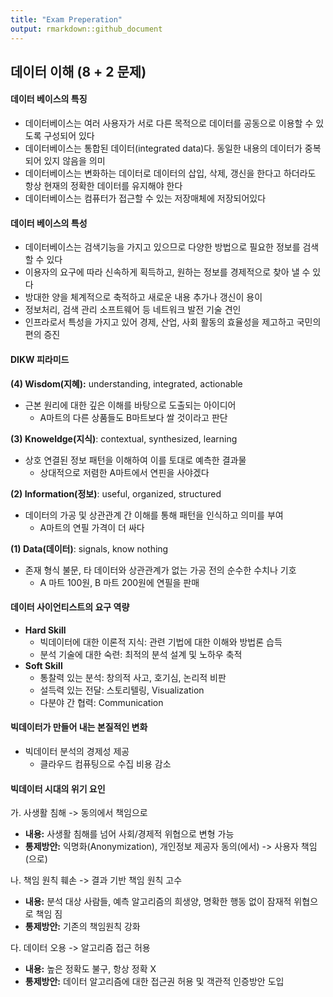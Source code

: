 ```yaml
---
title: "Exam Preperation"
output: rmarkdown::github_document
---
```


## 데이터 이해 (8 + 2 문제)

#### 데이터 베이스의 특징

- 데이터베이스는 여러 사용자가 서로 다른 목적으로 데이터를 공동으로 이용할 수 있도록 구성되어 있다
- 데이터베이스는 통합된 데이터(integrated data)다. 동일한 내용의 데이터가 중복되어 있지 않음을 의미
- 데이터베이스는 변화하는 데이터로 데이터의 삽입, 삭제, 갱신을 한다고 하더라도 항상 현재의 정확한 데이터를 유지해야 한다
- 데이터베이스는 컴퓨터가 접근할 수 있는 저장매체에 저장되어있다

#### 데이터 베이스의 특성

- 데이터베이스는 검색기능을 가지고 있으므로 다양한 방법으로 필요한 정보를 검색할 수 있다
- 이용자의 요구에 따라 신속하게 획득하고, 원하는 정보를 경제적으로 찾아 낼 수 있다
- 방대한 양을 체계적으로 축적하고 새로운 내용 추가나 갱신이 용이
- 정보처리, 검색 관리 소프트웨어 등 네트워크 발전 기술 견인
- 인프라로서 특성을 가지고 있어 경제, 산업, 사회 활동의 효율성을 제고하고 국민의 편의 증진

#### DIKW 피라미드

**(4) Wisdom(지혜):** understanding, integrated, actionable

- 근본 원리에 대한 깊은 이해를 바탕으로 도출되는 아이디어
  - A마트의 다른 상품들도 B마트보다 쌀 것이라고 판단
  
**(3) Knoweldge(지식)**: contextual, synthesized, learning

- 상호 연결된 정보 패턴을 이해하여 이를 토대로 예측한 결과물
  - 상대적으로 저렴한 A마트에서 연핀을 사야겠다
  
**(2) Information(정보)**: useful, organized, structured

- 데이터의 가공 및 상관관계 간 이해를 통해 패턴을 인식하고 의미를 부여
  - A마트의 연필 가격이 더 싸다
  
**(1) Data(데이터)**: signals, know nothing

- 존재 형식 불문, 타 데이터와 상관관계가 없는 가공 전의 순수한 수치나 기호
  - A 마트 100원, B 마트 200원에 연필을 판매
  
#### 데이터 사이언티스트의 요구 역량

- **Hard Skill**
  - 빅데이터에 대한 이론적 지식: 관련 기법에 대한 이해와 방법론 습득
  - 분석 기술에 대한 숙련: 최적의 분석 설계 및 노하우 축적

- **Soft Skill**
  - 통찰력 있는 분석: 창의적 사고, 호기심, 논리적 비판
  - 설득력 있는 전달: 스토리텔링, Visualization 
  - 다분야 간 협력: Communication
  
#### 빅데이터가 만들어 내는 본질적인 변화

- 빅데이터 분석의 경제성 제공
  - 클라우드 컴퓨팅으로 수집 비용 감소
  
#### 빅데이터 시대의 위기 요인  

가. 사생활 침해 -> 동의에서 책임으로

- **내용:** 사생활 침해를 넘어 사회/경제적 위협으로 변형 가능  
- **통제방안:** 익명화(Anonymization), 개인정보 제공자 동의(에서) -> 사용자 책임(으로)  

나. 책임 원칙 훼손 -> 결과 기반 책임 원칙 고수  

- **내용:** 분석 대상 사람들, 예측 알고리즘의 희생양, 명확한 행동 없이 잠재적 위협으로 책임 짐
- **통제방안:** 기존의 책임원칙 강화

다. 데이터 오용 -> 알고리즘 접근 허용

- **내용:** 높은 정확도 불구, 항상 정확 X
- **통제방안:** 데이터 알고리즘에 대한 접근권 허용 및 객관적 인증방안 도입